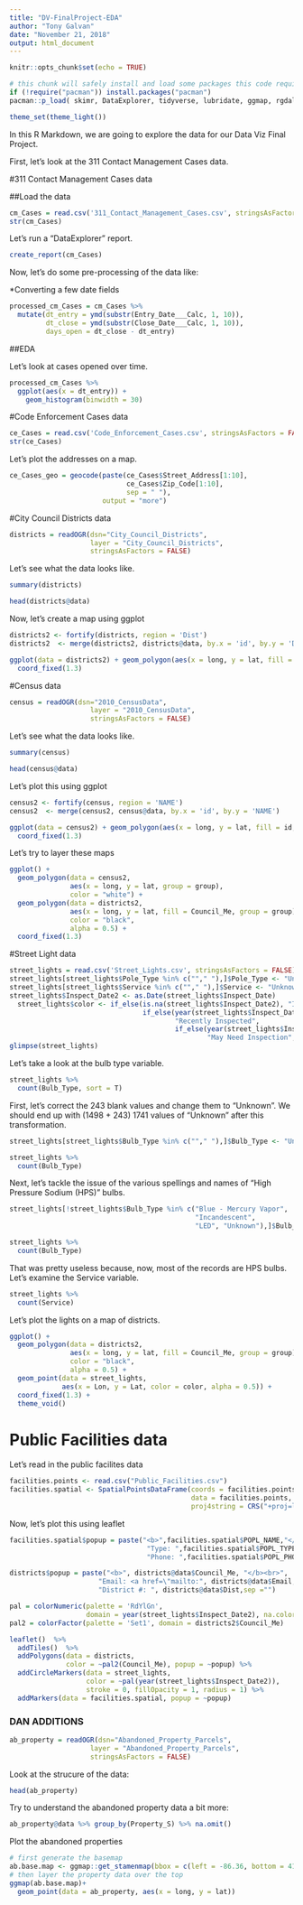 ```yaml
---
title: "DV-FinalProject-EDA"
author: "Tony Galvan"
date: "November 21, 2018"
output: html_document
---
```


```r
knitr::opts_chunk$set(echo = TRUE)
```


```r
# this chunk will safely install and load some packages this code requires
if (!require("pacman")) install.packages("pacman")
pacman::p_load( skimr, DataExplorer, tidyverse, lubridate, ggmap, rgdal, leaflet )

theme_set(theme_light())
```

In this R Markdown, we are going to explore the data for our Data Viz Final Project.

First, let's look at the 311 Contact Management Cases data.

#311 Contact Management Cases data

##Load the data

```r
cm_Cases = read.csv('311_Contact_Management_Cases.csv', stringsAsFactors = FALSE)
str(cm_Cases)
```

Let's run a "DataExplorer" report.

```r
create_report(cm_Cases)
```


Now, let's do some pre-processing of the data like:

*Converting a few date fields

```r
processed_cm_Cases = cm_Cases %>%
  mutate(dt_entry = ymd(substr(Entry_Date___Calc, 1, 10)),
         dt_close = ymd(substr(Close_Date___Calc, 1, 10)),
         days_open = dt_close - dt_entry)
```

##EDA

Let's look at cases opened over time.

```r
processed_cm_Cases %>%
  ggplot(aes(x = dt_entry)) + 
    geom_histogram(binwidth = 30)
```



#Code Enforcement Cases data

```r
ce_Cases = read.csv('Code_Enforcement_Cases.csv', stringsAsFactors = FALSE)
str(ce_Cases)
```

Let's plot the addresses on a map.

```r
ce_Cases_geo = geocode(paste(ce_Cases$Street_Address[1:10], 
                             ce_Cases$Zip_Code[1:10], 
                             sep = " "), 
                       output = "more")
```

#City Council Districts data

```r
districts = readOGR(dsn="City_Council_Districts", 
                    layer = "City_Council_Districts", 
                    stringsAsFactors = FALSE)
```

Let's see what the data looks like.

```r
summary(districts)
```


```r
head(districts@data)
```

Now, let's create a map using ggplot

```r
districts2 <- fortify(districts, region = 'Dist')
districts2  <- merge(districts2, districts@data, by.x = 'id', by.y = 'Dist')

ggplot(data = districts2) + geom_polygon(aes(x = long, y = lat, fill = id, group = group), color = "white") + 
  coord_fixed(1.3)
```


#Census data

```r
census = readOGR(dsn="2010_CensusData", 
                    layer = "2010_CensusData", 
                    stringsAsFactors = FALSE)
```

Let's see what the data looks like.

```r
summary(census)
```

```r
head(census@data)
```


Let's plot this using ggplot

```r
census2 <- fortify(census, region = 'NAME')
census2  <- merge(census2, census@data, by.x = 'id', by.y = 'NAME')

ggplot(data = census2) + geom_polygon(aes(x = long, y = lat, fill = id, group = group), color = "white") + 
  coord_fixed(1.3)
```

Let's try to layer these maps

```r
ggplot() + 
  geom_polygon(data = census2, 
               aes(x = long, y = lat, group = group), 
               color = "white") + 
  geom_polygon(data = districts2, 
               aes(x = long, y = lat, fill = Council_Me, group = group), 
               color = "black", 
               alpha = 0.5) + 
  coord_fixed(1.3)
```

#Street Light data

```r
street_lights = read.csv('Street_Lights.csv', stringsAsFactors = FALSE)
street_lights[street_lights$Pole_Type %in% c(""," "),]$Pole_Type <- "Unknown"
street_lights[street_lights$Service %in% c(""," "),]$Service <- "Unknown"
street_lights$Inspect_Date2 <- as.Date(street_lights$Inspect_Date)
  street_lights$color <- if_else(is.na(street_lights$Inspect_Date2), "Inspect ASAP", 
                                 if_else(year(street_lights$Inspect_Date2) > 2007, 
                                         "Recently Inspected", 
                                         if_else(year(street_lights$Inspect_Date2) > 2000, 
                                                 "May Need Inspection", "Inspect ASAP")))
glimpse(street_lights)
```

Let's take a look at the bulb type variable.

```r
street_lights %>%
  count(Bulb_Type, sort = T)
```

First, let's correct the 243 blank values and change them to "Unknown".  We should end up with (1498 + 243) 1741 values of "Unknown" after this transformation.

```r
street_lights[street_lights$Bulb_Type %in% c(""," "),]$Bulb_Type <- "Unknown"

street_lights %>%
  count(Bulb_Type)
```

Next, let's tackle the issue of the various spellings and names of "High Pressure Sodium (HPS)" bulbs.

```r
street_lights[!street_lights$Bulb_Type %in% c("Blue - Mercury Vapor",
                                              "Incandescent",
                                              "LED", "Unknown"),]$Bulb_Type <- "High Pressure Sodium (HPS)"

street_lights %>%
  count(Bulb_Type)
```

That was pretty useless because, now, most of the records are HPS bulbs.  Let's examine the Service variable.

```r
street_lights %>%
  count(Service)
```


Let's plot the lights on a map of districts.

```r
ggplot() + 
  geom_polygon(data = districts2, 
               aes(x = long, y = lat, fill = Council_Me, group = group), 
               color = "black", 
               alpha = 0.5) + 
  geom_point(data = street_lights,
             aes(x = Lon, y = Lat, color = color, alpha = 0.5)) +
  coord_fixed(1.3) + 
  theme_void()
```

# Public Facilities data

Let's read in the public facilites data

```r
facilities.points <- read.csv("Public_Facilities.csv")
facilities.spatial <- SpatialPointsDataFrame(coords = facilities.points[,c("Lon","Lat")], 
                                             data = facilities.points,
                                             proj4string = CRS("+proj=longlat +datum=WGS84"))
```

Now, let's plot this using leaflet

```r
facilities.spatial$popup = paste("<b>",facilities.spatial$POPL_NAME,"</b><br>",
                                  "Type: ",facilities.spatial$POPL_TYPE,"<br>",
                                  "Phone: ",facilities.spatial$POPL_PHONE,sep ="")

districts$popup = paste("<b>", districts@data$Council_Me, "</b><br>",
                      "Email: <a href=\"mailto:", districts@data$Email, "\">", districts@data$Email, "</a><br>",
                      "District #: ", districts@data$Dist,sep ="")

pal = colorNumeric(palette = 'RdYlGn', 
                   domain = year(street_lights$Inspect_Date2), na.color = "red")
pal2 = colorFactor(palette = 'Set1', domain = districts2$Council_Me)

leaflet()  %>%
  addTiles()  %>%
  addPolygons(data = districts, 
              color = ~pal2(Council_Me), popup = ~popup) %>%
  addCircleMarkers(data = street_lights, 
                   color = ~pal(year(street_lights$Inspect_Date2)), 
                   stroke = 0, fillOpacity = 1, radius = 1) %>%
  addMarkers(data = facilities.spatial, popup = ~popup)
```

### DAN ADDITIONS ###

```r
ab_property = readOGR(dsn="Abandoned_Property_Parcels", 
                    layer = "Abandoned_Property_Parcels", 
                    stringsAsFactors = FALSE)
```

Look at the strucure of the data:
```r
head(ab_property)
```

Try to understand the abandoned property data a bit more:
```r
ab_property@data %>% group_by(Property_S) %>% na.omit()
```


Plot the abandoned properties
```r
# first generate the basemap
ab.base.map <- ggmap::get_stamenmap(bbox = c(left = -86.36, bottom = 41.59, right = -86.14,top = 41.76), zoom = 12)
# then layer the property data over the top
ggmap(ab.base.map)+
  geom_point(data = ab_property, aes(x = long, y = lat))
```